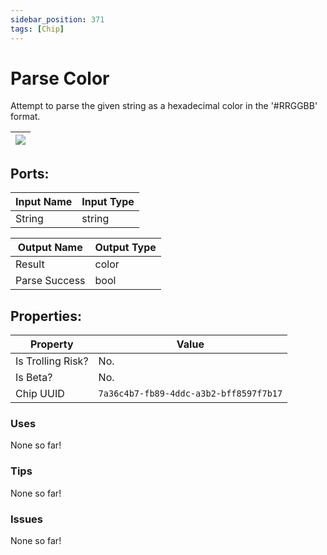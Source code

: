 ```yaml
---
sidebar_position: 371
tags: [Chip]
---
```


# Parse Color


Attempt to parse the given string as a hexadecimal color in the '#RRGGBB' format.

| ![](https://images-ext-2.discordapp.net/external/MPmIaQzlEPmgGWlgi-WxBBXt0Bjv_zWPkg1y1f_sy3s/https/www.recroomcircuits.com/image/circuit/absolute-value?width=206&height=108) |
|-----|

## Ports:

| Input Name | Input Type |
|-----------|-----------|
| String | string |

| Output Name | Output Type |
|-----------|-----------|
| Result | color |
| Parse Success | bool |

## Properties:

| Property  | Value |
|-------------------|-----------|
| Is Trolling Risk? | No. |
| Is Beta? | No. |
| Chip UUID | `7a36c4b7-fb89-4ddc-a3b2-bff8597f7b17` |

### Uses

None so far!

### Tips

None so far!

### Issues

None so far!